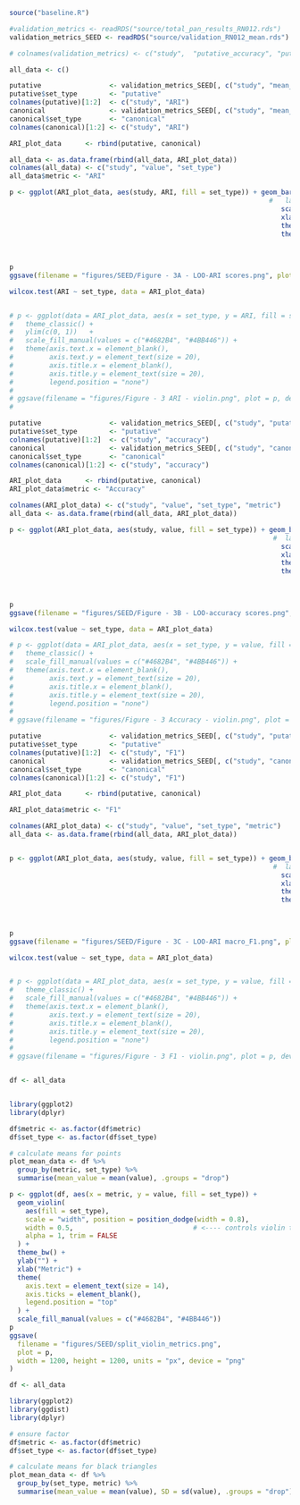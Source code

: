 ```{r}

source("baseline.R")

#validation_metrics <- readRDS("source/total_pan_results_RN012.rds")
validation_metrics_SEED <- readRDS("source/validation_RN012_mean.rds")

# colnames(validation_metrics) <- c("study",  "putative_accuracy", "putative_F1", "canonical_accuracy", "canonical_F1", "putative_ari", "canonical_ari")

```


```{r}

all_data <- c()

putative                 <- validation_metrics_SEED[, c("study", "mean_putative")]
putative$set_type        <- "putative"
colnames(putative)[1:2]  <- c("study", "ARI")
canonical                <- validation_metrics_SEED[, c("study", "mean_canonical")]
canonical$set_type       <- "canonical"
colnames(canonical)[1:2] <- c("study", "ARI")

ARI_plot_data      <- rbind(putative, canonical)

all_data <- as.data.frame(rbind(all_data, ARI_plot_data))
colnames(all_data) <- c("study", "value", "set_type")
all_data$metric <- "ARI"

p <- ggplot(ARI_plot_data, aes(study, ARI, fill = set_type)) + geom_bar(stat="identity", position = "dodge", width=0.65) +
                                                                 #   labs(title="Multiple Bar plots")                    +
                                                                    scale_fill_manual(values = c("#4682B4", "#4BB446")) +
                                                                    xlab("Cortical Region") + ylab("Leave-One-Out Adjusted Rand Index") +
                                                                    theme_bw()                                          +
                                                                    theme(axis.text.x = element_text(angle = 45, size = 20, hjust = 1),
                                                                          axis.text.y = element_text(size = 20),
                                                                          axis.title.x = element_text(size = 20),
                                                                          axis.title.y = element_text(size = 20))
p
ggsave(filename = "figures/SEED/Figure - 3A - LOO-ARI scores.png", plot = p, device = "png", width = 4000, height = 2100, units = "px")

wilcox.test(ARI ~ set_type, data = ARI_plot_data)


# p <- ggplot(data = ARI_plot_data, aes(x = set_type, y = ARI, fill = set_type)) + geom_violin() +
#   theme_classic() +
#   ylim(c(0, 1))   +
#   scale_fill_manual(values = c("#4682B4", "#4BB446")) +
#   theme(axis.text.x = element_blank(),
#         axis.text.y = element_text(size = 20),
#         axis.title.x = element_blank(),
#         axis.title.y = element_text(size = 20),
#         legend.position = "none")
# 
# ggsave(filename = "figures/Figure - 3 ARI - violin.png", plot = p, device = "png", width = 2000, height = 2100, units = "px")
# 

```


```{r}

putative                 <- validation_metrics_SEED[, c("study", "putative_accuracy")]
putative$set_type        <- "putative"
colnames(putative)[1:2]  <- c("study", "accuracy")
canonical                <- validation_metrics_SEED[, c("study", "canonical_accuracy")]
canonical$set_type       <- "canonical"
colnames(canonical)[1:2] <- c("study", "accuracy")

ARI_plot_data      <- rbind(putative, canonical)
ARI_plot_data$metric <- "Accuracy"

colnames(ARI_plot_data) <- c("study", "value", "set_type", "metric")
all_data <- as.data.frame(rbind(all_data, ARI_plot_data))

p <- ggplot(ARI_plot_data, aes(study, value, fill = set_type)) + geom_bar(stat="identity", position = "dodge", width=0.65) +
                                                                  #  labs(title="Multiple Bar plots")                    +
                                                                    scale_fill_manual(values = c("#4682B4", "#4BB446")) +
                                                                    xlab("Cortical Region") + ylab("Leave-One-Out Accuracy") +
                                                                    theme_bw()                                          +
                                                                    theme(axis.text.x = element_text(angle = 45, size = 20, hjust = 1),
                                                                          axis.text.y = element_text(size = 20),
                                                                          axis.title.x = element_text(size = 20),
                                                                          axis.title.y = element_text(size = 20))
p
ggsave(filename = "figures/SEED/Figure - 3B - LOO-accuracy scores.png", plot = p, device = "png", width = 4000, height = 2100, units = "px")

wilcox.test(value ~ set_type, data = ARI_plot_data)

# p <- ggplot(data = ARI_plot_data, aes(x = set_type, y = value, fill = set_type)) + geom_violin() +
#   theme_classic() +
#   scale_fill_manual(values = c("#4682B4", "#4BB446")) +
#   theme(axis.text.x = element_blank(),
#         axis.text.y = element_text(size = 20),
#         axis.title.x = element_blank(),
#         axis.title.y = element_text(size = 20),
#         legend.position = "none")
# 
# ggsave(filename = "figures/Figure - 3 Accuracy - violin.png", plot = p, device = "png", width = 2000, height = 2100, units = "px")


```



```{r}

putative                 <- validation_metrics_SEED[, c("study", "putative_macro_F1")]
putative$set_type        <- "putative"
colnames(putative)[1:2]  <- c("study", "F1")
canonical                <- validation_metrics_SEED[, c("study", "canonical_macro_F1")]
canonical$set_type       <- "canonical"
colnames(canonical)[1:2] <- c("study", "F1")

ARI_plot_data      <- rbind(putative, canonical)

ARI_plot_data$metric <- "F1"

colnames(ARI_plot_data) <- c("study", "value", "set_type", "metric")
all_data <- as.data.frame(rbind(all_data, ARI_plot_data))


p <- ggplot(ARI_plot_data, aes(study, value, fill = set_type)) + geom_bar(stat="identity", position = "dodge", width=0.65) +
                                                                  #  labs(title="Multiple Bar plots")                    +
                                                                    scale_fill_manual(values = c("#4682B4", "#4BB446")) +
                                                                    xlab("Cortical Region") + ylab("Leave-One-Out macro F1") +
                                                                    theme_bw()                                          +
                                                                    theme(axis.text.x = element_text(angle = 45, size = 20, hjust = 1),
                                                                          axis.text.y = element_text(size = 20),
                                                                          axis.title.x = element_text(size = 20),
                                                                          axis.title.y = element_text(size = 20))
p
ggsave(filename = "figures/SEED/Figure - 3C - LOO-ARI macro_F1.png", plot = p, device = "png", width = 4000, height = 2100, units = "px")

wilcox.test(value ~ set_type, data = ARI_plot_data)


# p <- ggplot(data = ARI_plot_data, aes(x = set_type, y = value, fill = set_type)) + geom_violin() +
#   theme_classic() +
#   scale_fill_manual(values = c("#4682B4", "#4BB446")) +
#   theme(axis.text.x = element_blank(),
#         axis.text.y = element_text(size = 20),
#         axis.title.x = element_blank(),
#         axis.title.y = element_text(size = 20),
#         legend.position = "none")
# 
# ggsave(filename = "figures/Figure - 3 F1 - violin.png", plot = p, device = "png", width = 2000, height = 2100, units = "px")



```


<!-- ```{r} -->
<!-- > all_data %>% group_by(set_type, metric) %>% summarise(mean_val = mean(value)) -->
<!-- `summarise()` has grouped output by 'set_type'. You can override using the `.groups` argument. -->
<!-- # A tibble: 6 × 3 -->
<!-- # Groups:   set_type [2] -->
<!--   set_type  metric   mean_val -->
<!--   <chr>     <chr>       <dbl> -->
<!-- 1 canonical ARI         0.379 -->
<!-- 2 canonical Accuracy    0.967 -->
<!-- 3 canonical F1          0.915 -->
<!-- 4 putative  ARI         0.437 -->
<!-- 5 putative  Accuracy    0.958 -->
<!-- 6 putative  F1          0.926 -->

<!-- ``` -->

```{r}

df <- all_data


library(ggplot2)
library(dplyr)

df$metric <- as.factor(df$metric)
df$set_type <- as.factor(df$set_type)

# calculate means for points
plot_mean_data <- df %>%
  group_by(metric, set_type) %>%
  summarise(mean_value = mean(value), .groups = "drop")

p <- ggplot(df, aes(x = metric, y = value, fill = set_type)) +
  geom_violin(
    aes(fill = set_type),
    scale = "width", position = position_dodge(width = 0.8),
    width = 0.5,                              # <---- controls violin thickness
    alpha = 1, trim = FALSE
  ) +
  theme_bw() +
  ylab("") +
  xlab("Metric") +
  theme(
    axis.text = element_text(size = 14),
    axis.ticks = element_blank(),
    legend.position = "top"
  ) +
  scale_fill_manual(values = c("#4682B4", "#4BB446"))
p
ggsave(
  filename = "figures/SEED/split_violin_metrics.png",
  plot = p,
  width = 1200, height = 1200, units = "px", device = "png"
)

```


```{r}

df <- all_data

library(ggplot2)
library(ggdist)
library(dplyr)

# ensure factor
df$metric <- as.factor(df$metric)
df$set_type <- as.factor(df$set_type)

# calculate means for black triangles
plot_mean_data <- df %>%
  group_by(set_type, metric) %>%
  summarise(mean_value = mean(value), SD = sd(value), .groups = "drop")


```


